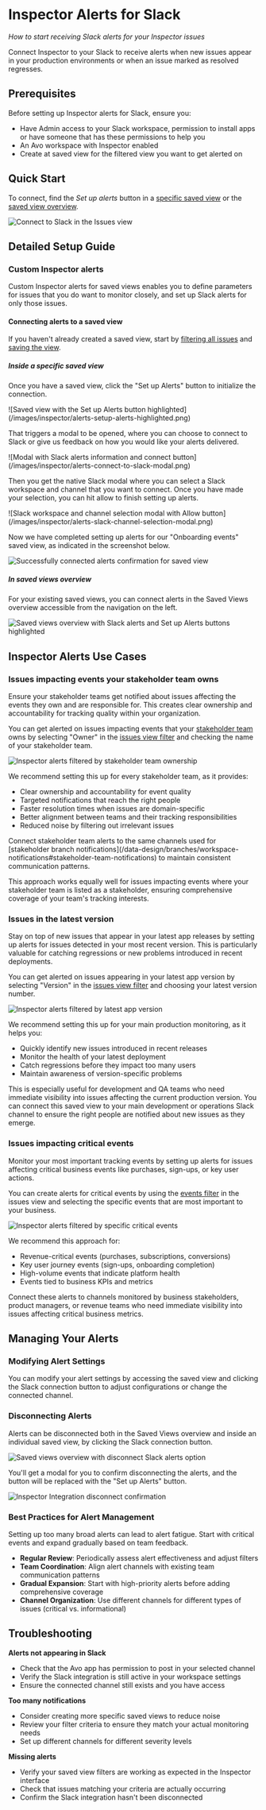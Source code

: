 
# Inspector Alerts for Slack

_How to start receiving Slack alerts for your Inspector issues_

Connect Inspector to your Slack to receive alerts when new issues appear in your production environments or when an issue marked as resolved regresses.

## Prerequisites

Before setting up Inspector alerts for Slack, ensure you:
- Have Admin access to your Slack workspace, permission to install apps or have someone that has these permissions to help you
- An Avo workspace with Inspector enabled
- Create at saved view for the filtered view you want to get alerted on

## Quick Start

To connect, find the _Set up alerts_ button in a [specific saved view](/inspector/inspector-slack-alerts#inside-a-specific-saved-view) or the [saved view overview](/inspector/inspector-slack-alerts#in-saved-views-overview).

![Connect to Slack in the Issues view](/images/workspace/nav-inspector-slack-highlighted.png)


## Detailed Setup Guide

### Custom Inspector alerts

Custom Inspector alerts for saved views enables you to define parameters for issues that you do want to monitor closely, and set up Slack alerts for only those issues.

#### Connecting alerts to a saved view

If you haven't already created a saved view, start by [filtering all issues](/inspector/inspector-issues-view#sorting-and-filtering) and [saving the view](/inspector/inspector-issues-view#saving-a-filtered-view).

##### Inside a specific saved view

Once you have a saved view, click the "Set up Alerts" button to initialize the connection.

<div className="image-container">
![Saved view with the Set up Alerts button highlighted](/images/inspector/alerts-setup-alerts-highlighted.png)
</div>

That triggers a modal to be opened, where you can choose to connect to Slack or give us feedback on how you would like your alerts delivered.

<div className="image-container">
![Modal with Slack alerts information and connect button](/images/inspector/alerts-connect-to-slack-modal.png)
</div>

Then you get the native Slack modal where you can select a Slack workspace and channel that you want to connect. Once you have made your selection, you can hit allow to finish setting up alerts.

<div className="image-container-small">
![Slack workspace and channel selection modal with Allow button](/images/inspector/alerts-slack-channel-selection-modal.png)
</div>

Now we have completed setting up alerts for our "Onboarding events" saved view, as indicated in the screenshot below.

![Successfully connected alerts confirmation for saved view](/images/inspector/alerts-successfully-connected-to-saved-view.png)

##### In saved views overview

For your existing saved views, you can connect alerts in the Saved Views overview accessible from the navigation on the left.

![Saved views overview with Slack alerts and Set up Alerts buttons highlighted](/images/inspector/alerts-saved-views-overview-with-alerts-highlighted.png)

## Inspector Alerts Use Cases

### Issues impacting events your stakeholder team owns

Ensure your stakeholder teams get notified about issues affecting the events they own and are responsible for. This creates clear ownership and accountability for tracking quality within your organization.

You can get alerted on issues impacting events that your [stakeholder team](/data-design/avo-tracking-plan/stakeholder-domains) owns by selecting "Owner" in the [issues view filter](/inspector/inspector-find-issues#sorting-and-filtering) and checking the name of your stakeholder team.

![Inspector alerts filtered by stakeholder team ownership](/images/inspector/owner-inspector-notifications.png)

We recommend setting this up for every stakeholder team, as it provides:
- Clear ownership and accountability for event quality
- Targeted notifications that reach the right people
- Faster resolution times when issues are domain-specific
- Better alignment between teams and their tracking responsibilities
- Reduced noise by filtering out irrelevant issues


<Callout type="info" emoji="💡">
  Connect stakeholder team alerts to the same channels used for [stakeholder branch notifications](/data-design/branches/workspace-notifications#stakeholder-team-notifications) to maintain consistent communication patterns.
</Callout>

This approach works equally well for issues impacting events where your stakeholder team is listed as a stakeholder, ensuring comprehensive coverage of your team's tracking interests.

### Issues in the latest version

Stay on top of new issues that appear in your latest app releases by setting up alerts for issues detected in your most recent version. This is particularly valuable for catching regressions or new problems introduced in recent deployments.

You can get alerted on issues appearing in your latest app version by selecting "Version" in the [issues view filter](/inspector/inspector-find-issues#sorting-and-filtering) and choosing your latest version number.

![Inspector alerts filtered by latest app version](/images/inspector/version-inspector-notifications.png)

We recommend setting this up for your main production monitoring, as it helps you:
- Quickly identify new issues introduced in recent releases
- Monitor the health of your latest deployment
- Catch regressions before they impact too many users
- Maintain awareness of version-specific problems

This is especially useful for development and QA teams who need immediate visibility into issues affecting the current production version. You can connect this saved view to your main development or operations Slack channel to ensure the right people are notified about new issues as they emerge.

### Issues impacting critical events

Monitor your most important tracking events by setting up alerts for issues affecting critical business events like purchases, sign-ups, or key user actions.

You can create alerts for critical events by using the [events filter](/inspector/inspector-find-issues#sorting-and-filtering) in the issues view and selecting the specific events that are most important to your business.

![Inspector alerts filtered by specific critical events](/images/inspector/event-name-inspector-notifications.png)

We recommend this approach for:
- Revenue-critical events (purchases, subscriptions, conversions)
- Key user journey events (sign-ups, onboarding completion)
- High-volume events that indicate platform health
- Events tied to business KPIs and metrics

Connect these alerts to channels monitored by business stakeholders, product managers, or revenue teams who need immediate visibility into issues affecting critical business metrics.

## Managing Your Alerts

### Modifying Alert Settings

You can modify your alert settings by accessing the saved view and clicking the Slack connection button to adjust configurations or change the connected channel.

### Disconnecting Alerts

Alerts can be disconnected both in the Saved Views overview and inside an individual saved view, by clicking the Slack connection button.

![Saved views overview with disconnect Slack alerts option](/images/inspector/alerts-disconnect-from-saved-views-overview.png)

You'll get a modal for you to confirm disconnecting the alerts, and the button will be replaced with the "Set up Alerts" button.

![Inspector Integration disconnect confirmation](/images/workspace/inspector/inspector-slack-integration.png)

### Best Practices for Alert Management

<Callout type="warning" emoji="⚠️">
  Setting up too many broad alerts can lead to alert fatigue. Start with critical events and expand gradually based on team feedback.
</Callout>

- **Regular Review**: Periodically assess alert effectiveness and adjust filters
- **Team Coordination**: Align alert channels with existing team communication patterns  
- **Gradual Expansion**: Start with high-priority alerts before adding comprehensive coverage
- **Channel Organization**: Use different channels for different types of issues (critical vs. informational)

## Troubleshooting

**Alerts not appearing in Slack**
- Check that the Avo app has permission to post in your selected channel
- Verify the Slack integration is still active in your workspace settings
- Ensure the connected channel still exists and you have access

**Too many notifications**
- Consider creating more specific saved views to reduce noise
- Review your filter criteria to ensure they match your actual monitoring needs
- Set up different channels for different severity levels

**Missing alerts**
- Verify your saved view filters are working as expected in the Inspector interface
- Check that issues matching your criteria are actually occurring
- Confirm the Slack integration hasn't been disconnected


